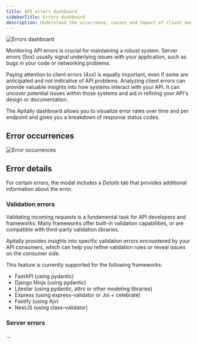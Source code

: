 ```yaml
---
title: API errors dashboard
sidebarTitle: Errors dashboard
description: Understand the occurrence, causes and impact of client and server errors.
---
```


<Card>
  <div style={{ margin: "-1.25rem -1.5rem" }}>
    <img src="https://assets.apitally.io/docs/errors.webp" alt="Errors dashboard" />
  </div>
</Card>


Monitoring API errors is crucial for maintaining a robust system.
Server errors (5xx) usually signal underlying issues with your application, such as bugs in your code or networking problems.

Paying attention to client errors (4xx) is equally important, even if some are anticipated and not indicative of API problems.
Analyzing client errors can provide valuable insights into how systems interact with your API.
It can uncover potential issues within those systems and aid in refining your API's design or documentation.

The Apitally dashboard allows you to visualize error rates over time and per endpoint and gives you a breakdown of response status codes.

## Error occurrences

<Card>
  <div style={{ margin: "-1.25rem -1.5rem" }}>
    <img src="https://assets.apitally.io/docs/error-occurrences.webp" alt="Error occurrences" />
  </div>
</Card>

## Error details

For certain errors, the modal includes a *Details* tab that provides additional information about the error.

### Validation errors

Validating incoming requests is a fundamental task for API developers and frameworks.
Many frameworks offer built-in validation capabilities, or are compatible with third-party validation libraries.

Apitally provides insights into specific validation errors encountered by your API consumers, which can help you refine validation rules or reveal issues on the consumer side.

This feature is currently supported for the following frameworks:

- FastAPI (using pydantic)
- Django Ninja (using pydantic)
- Litestar (using pydantic, attrs or other modeling libraries)
- Express (using express-validator or Joi + celebrate)
- Fastify (using Ajv)
- NestJS (using class-validator)

### Server errors

...
